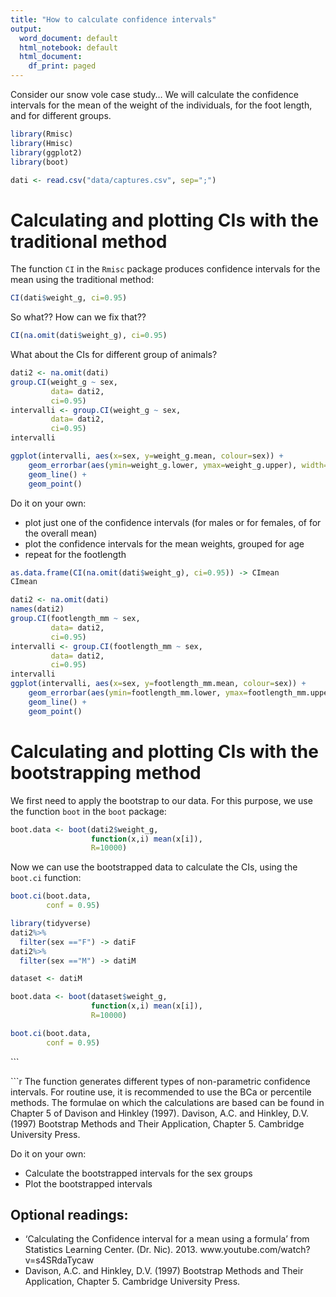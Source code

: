 ```yaml
---
title: "How to calculate confidence intervals"
output:
  word_document: default
  html_notebook: default
  html_document:
    df_print: paged
---
```


Consider our snow vole case study... We will calculate the confidence intervals for the mean of the weight of the individuals, for the foot length, and for different groups. 

```r
library(Rmisc)
library(Hmisc)
library(ggplot2)
library(boot)
```

```r
dati <- read.csv("data/captures.csv", sep=";")
```


# Calculating and plotting CIs with the traditional method

The function `CI` in the `Rmisc` package produces confidence intervals for the mean using the traditional method:

```r
CI(dati$weight_g, ci=0.95)
```

So what?? How can we fix that??

```r
CI(na.omit(dati$weight_g), ci=0.95)
```

What about the CIs for different group of animals?

```r
dati2 <- na.omit(dati)
group.CI(weight_g ~ sex,
         data= dati2,
         ci=0.95)
intervalli <- group.CI(weight_g ~ sex,
         data= dati2,
         ci=0.95)
intervalli
```


```r
ggplot(intervalli, aes(x=sex, y=weight_g.mean, colour=sex)) +
    geom_errorbar(aes(ymin=weight_g.lower, ymax=weight_g.upper), width=.1) +
    geom_line() +
    geom_point()
```

Do it on your own:

* plot just one of the confidence intervals (for males or for females, of for the overall mean)
* plot the confidence intervals for the mean weights, grouped for age
* repeat for the footlength


```r
as.data.frame(CI(na.omit(dati$weight_g), ci=0.95)) -> CImean
CImean
```
```r
dati2 <- na.omit(dati)
names(dati2)
group.CI(footlength_mm ~ sex,
         data= dati2,
         ci=0.95)
intervalli <- group.CI(footlength_mm ~ sex,
         data= dati2,
         ci=0.95)
intervalli
ggplot(intervalli, aes(x=sex, y=footlength_mm.mean, colour=sex)) +
    geom_errorbar(aes(ymin=footlength_mm.lower, ymax=footlength_mm.upper), width=.1) +
    geom_line() +
    geom_point()
```



# Calculating and plotting CIs with the bootstrapping method

We first need to apply the bootstrap to our data. For this purpose, we use the function `boot` in the `boot` package:

```r
boot.data <- boot(dati2$weight_g,
                  function(x,i) mean(x[i]), 
                  R=10000)
```

Now we can use the bootstrapped data to calculate the CIs, using the `boot.ci` function:

```r
boot.ci(boot.data,
        conf = 0.95)
```


```r
library(tidyverse)
dati2%>%
  filter(sex =="F") -> datiF
dati2%>%
  filter(sex =="M") -> datiM

dataset <- datiM

boot.data <- boot(dataset$weight_g,
                  function(x,i) mean(x[i]), 
                  R=10000)

boot.ci(boot.data,
        conf = 0.95)
```

  ```


```r


The function generates different types of non-parametric confidence intervals. For routine use, it is recommended to use the BCa or percentile methods. The formulae on which the calculations are based can be found in Chapter 5 of Davison and Hinkley (1997). Davison, A.C. and Hinkley, D.V. (1997) Bootstrap Methods and Their Application, Chapter 5. Cambridge University Press.

Do it on your own:

* Calculate the bootstrapped intervals for the sex groups
* Plot the bootstrapped intervals

## Optional readings:   

* 'Calculating the Confidence interval for a mean using a formula' from Statistics Learning Center. (Dr. Nic). 2013. www.youtube.com/watch?v=s4SRdaTycaw
* Davison, A.C. and Hinkley, D.V. (1997) Bootstrap Methods and Their Application, Chapter 5. Cambridge University Press.
